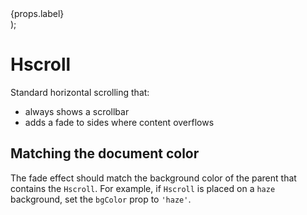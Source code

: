 

  <div
    className="fontSize--xl display--inlineFlex alignChild--center--center media--xl color--red"
    style={{
      outline: '1px dotted red',
      background: 'pink',
    }}
  >
    {props.label}
  </div>
);

<Meta title="FDS|Layout/Hscroll" decorators={[withKnobs]} component={Hscroll} />

# Hscroll

<Story name="Knobs">
  <Hscroll
    enableFade={boolean('Enable Fade', true)}
    enableGutter={boolean('Enable scrollbar gutter background', false)}
    bgColor={radios('Background Color', { haze: 'haze', white: 'white' }, 'white')}
    style={{ width: '400px' }}
  >
    <ExampleItem label="1" />
    <ExampleItem label="2" />
    <ExampleItem label="3" />
    <ExampleItem label="4" />
    <ExampleItem label="5" />
    <ExampleItem label="6" />
    <ExampleItem label="7" />
    <ExampleItem label="8" />
    <ExampleItem label="9" />
    <ExampleItem label="10" />
    <ExampleItem label="11" />
    <ExampleItem label="12" />
    <ExampleItem label="13" />
    <ExampleItem label="14" />
    <ExampleItem label="15" />
  </Hscroll>
</Story>

Standard horizontal scrolling that:

- always shows a scrollbar
- adds a fade to sides where content overflows

## Matching the document color
The fade effect should match the background color of the parent that contains the
`Hscroll`. For example, if `Hscroll` is placed on a `haze` background, set the `bgColor`
prop to `'haze'`.

<Props of={Hscroll} />
